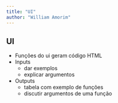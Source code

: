 ```yaml
---
title: "UI"
author: "William Amorim"
---
```


## UI

- Funções do ui geram código HTML
- Inputs
   - dar exemplos
   - explicar argumentos
- Outputs
   - tabela com exemplo de funções
   - discutir argumentos de uma função
